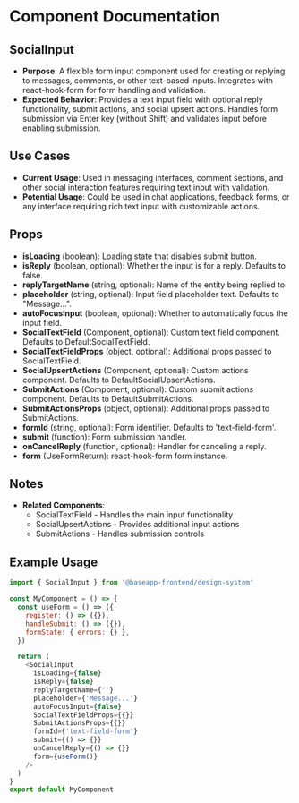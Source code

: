 
<Meta title="@baseapp-frontend | components/Shared/SocialInput" />

# Component Documentation

## SocialInput

- **Purpose**: A flexible form input component used for creating or replying to messages, comments, or other text-based inputs. Integrates with react-hook-form for form handling and validation.
- **Expected Behavior**: Provides a text input field with optional reply functionality, submit actions, and social upsert actions. Handles form submission via Enter key (without Shift) and validates input before enabling submission.

## Use Cases

- **Current Usage**: Used in messaging interfaces, comment sections, and other social interaction features requiring text input with validation.
- **Potential Usage**: Could be used in chat applications, feedback forms, or any interface requiring rich text input with customizable actions.

## Props

- **isLoading** (boolean): Loading state that disables submit button.
- **isReply** (boolean, optional): Whether the input is for a reply. Defaults to false.
- **replyTargetName** (string, optional): Name of the entity being replied to.
- **placeholder** (string, optional): Input field placeholder text. Defaults to "Message...".
- **autoFocusInput** (boolean, optional): Whether to automatically focus the input field.
- **SocialTextField** (Component, optional): Custom text field component. Defaults to DefaultSocialTextField.
- **SocialTextFieldProps** (object, optional): Additional props passed to SocialTextField.
- **SocialUpsertActions** (Component, optional): Custom actions component. Defaults to DefaultSocialUpsertActions.
- **SubmitActions** (Component, optional): Custom submit actions component. Defaults to DefaultSubmitActions.
- **SubmitActionsProps** (object, optional): Additional props passed to SubmitActions.
- **formId** (string, optional): Form identifier. Defaults to 'text-field-form'.
- **submit** (function): Form submission handler.
- **onCancelReply** (function, optional): Handler for canceling a reply.
- **form** (UseFormReturn): react-hook-form form instance.

## Notes

- **Related Components**:
  - SocialTextField - Handles the main input functionality
  - SocialUpsertActions - Provides additional input actions
  - SubmitActions - Handles submission controls

## Example Usage

```javascript
import { SocialInput } from '@baseapp-frontend/design-system'

const MyComponent = () => {
  const useForm = () => ({
    register: () => ({}),
    handleSubmit: () => ({}),
    formState: { errors: {} },
  })

  return (
    <SocialInput
      isLoading={false}
      isReply={false}
      replyTargetName={''}
      placeholder={'Message...'}
      autoFocusInput={false}
      SocialTextFieldProps={{}}
      SubmitActionsProps={{}}
      formId={'text-field-form'}
      submit={() => {}}
      onCancelReply={() => {}}
      form={useForm()}
    />
  )
}
export default MyComponent
```